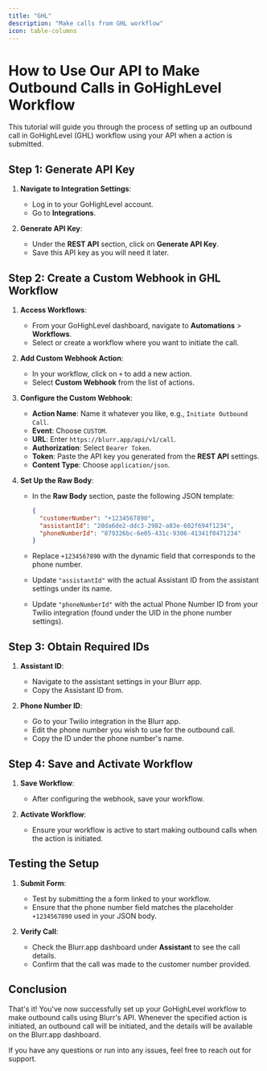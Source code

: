 ```yaml
---
title: "GHL"
description: "Make calls from GHL workflow"
icon: table-columns
---
```


# How to Use Our API to Make Outbound Calls in GoHighLevel Workflow

This tutorial will guide you through the process of setting up an outbound call in GoHighLevel (GHL) workflow using your API when a action is submitted.

## Step 1: Generate API Key

1. **Navigate to Integration Settings**:

   - Log in to your GoHighLevel account.
   - Go to **Integrations**.

2. **Generate API Key**:
   - Under the **REST API** section, click on **Generate API Key**.
   - Save this API key as you will need it later.

## Step 2: Create a Custom Webhook in GHL Workflow

1. **Access Workflows**:

   - From your GoHighLevel dashboard, navigate to **Automations** > **Workflows**.
   - Select or create a workflow where you want to initiate the call.

2. **Add Custom Webhook Action**:

   - In your workflow, click on `+` to add a new action.
   - Select **Custom Webhook** from the list of actions.

3. **Configure the Custom Webhook**:

   - **Action Name**: Name it whatever you like, e.g., `Initiate Outbound Call`.
   - **Event**: Choose `CUSTOM`.
   - **URL**: Enter `https://blurr.app/api/v1/call`.
   - **Authorization**: Select `Bearer Token`.
   - **Token**: Paste the API key you generated from the **REST API** settings.
   - **Content Type**: Choose `application/json`.

4. **Set Up the Raw Body**:

   - In the **Raw Body** section, paste the following JSON template:

     ```json
     {
       "customerNumber": "+1234567890",
       "assistantId": "20da6de2-ddc3-2982-a03e-602f694f1234",
       "phoneNumberId": "879326bc-6e05-431c-9306-41341f0471234"
     }
     ```

   - Replace `+1234567890` with the dynamic field that corresponds to the phone number.
   - Update `"assistantId"` with the actual Assistant ID from the assistant settings under its name.
   - Update `"phoneNumberId"` with the actual Phone Number ID from your Twilio integration (found under the UID in the phone number settings).

## Step 3: Obtain Required IDs

1. **Assistant ID**:

   - Navigate to the assistant settings in your Blurr app.
   - Copy the Assistant ID from.

2. **Phone Number ID**:
   - Go to your Twilio integration in the Blurr app.
   - Edit the phone number you wish to use for the outbound call.
   - Copy the ID under the phone number's name.

## Step 4: Save and Activate Workflow

1. **Save Workflow**:

   - After configuring the webhook, save your workflow.

2. **Activate Workflow**:
   - Ensure your workflow is active to start making outbound calls when the action is initiated.

## Testing the Setup

1. **Submit Form**:

   - Test by submitting the a form linked to your workflow.
   - Ensure that the phone number field matches the placeholder `+1234567890` used in your JSON body.

2. **Verify Call**:
   - Check the Blurr.app dashboard under **Assistant** to see the call details.
   - Confirm that the call was made to the customer number provided.

## Conclusion

That's it! You've now successfully set up your GoHighLevel workflow to make outbound calls using Blurr's API. Whenever the specified action is initiated, an outbound call will be initiated, and the details will be available on the Blurr.app dashboard.

If you have any questions or run into any issues, feel free to reach out for support.
